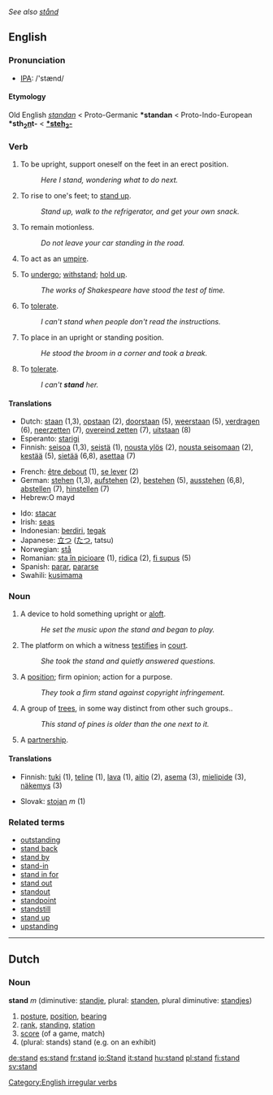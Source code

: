 ''See also [[stånd]]''
==English==

{{rank|everything|six|comes|500|stand|past|suppose|else}}

=== Pronunciation ===
*[[w:IPA|IPA]]: /'stænd/

====Etymology====
Old English ''[[standan]]'' < Proto-Germanic '''*standan''' < Proto-Indo-European '''*sth<sub>2</sub><u>n</u>t-''' < '''[[*steh2-|*steh<sub>2</sub>-]]'''

=== Verb ===
[[Category:English irregular verbs]]
{{en-verb2|'''to stand'''|'''[[stands]]'''|'''[[stood]]'''|'''[[stood]]'''|'''[[standing]]'''}}

#{{intransitive}} To be upright, support oneself on the feet in an erect position.
#:''Here I stand, wondering what to do next.''
#{{intransitive}} To rise to one's feet; to [[stand up]].
#:''Stand up, walk to the refrigerator, and get your own snack.''
#{{intransitive}} To remain motionless.
#:''Do not leave your car standing in the road.''
#{{intransitive}} {{cricket}} To act as an [[umpire]].
#{{intransitive}} To [[undergo]]; [[withstand]]; [[hold up]].
#:''The works of Shakespeare have stood the test of time.''
#{{intransitive}} To [[tolerate]].
#:''I can't stand when people don't read the instructions.''
#{{intransitive}} To place in an upright or standing position.
#:''He stood the broom in a corner and took a break.''
#{{transitive}} To [[tolerate]].
#:''I can't '''stand''' her.''

==== Translations ====
{{top}}
*Dutch: [[staan]] (1,3), [[opstaan]] (2), [[doorstaan]] (5), [[weerstaan]] (5), [[verdragen]] (6), [[neerzetten]] (7), [[overeind zetten]] (7), [[uitstaan]] (8)
*Esperanto: [[starigi]]
*Finnish: [[seisoa]] (1,3), [[seistä]] (1), [[nousta ylös]] (2), [[nousta seisomaan]] (2), [[kestää]] (5), [[sietää]] (6,8), [[asettaa]] (7)

*French: [[être debout]] (1), [[se lever]] (2)
*German: [[stehen]] (1,3), [[aufstehen]] (2), [[bestehen]] (5), [[ausstehen]] (6,8), [[abstellen]] (7), [[hinstellen]] (7)
*Hebrew:O mayd
{{mid}}
*Ido: [[stacar]]
*Irish: [[seas]]
*Indonesian: [[diri|berdiri]], [[tegak]]
*Japanese: [[立つ]] ([[たつ]], tatsu)
*Norwegian: [[stå]]
*Romanian: [[sta în picioare]] (1), [[ridica]] (2), [[fi supus]] (5)
*Spanish: [[parar]], [[pararse]]
*Swahili: [[kusimama]]
{{bottom}}

===Noun===
{{en-noun|stand|stands}}
# A device to hold something upright or [[aloft]].
#: ''He set the music upon the stand and began to play.''
# The platform on which a witness [[testifies]] in [[court]].
#: ''She took the stand and quietly answered questions.''
# A [[position]]; firm opinion; action for a purpose.
#: ''They took a firm stand against copyright infringement.''
# A group of [[trees]], in some way distinct from other such groups..
#: ''This stand of pines is older than the one next to it.''
#{{cricket}} A [[partnership]].

==== Translations ====
{{top}}
*Finnish: [[tuki]] (1), [[teline]] (1), [[lava]] (1), [[aitio]] (2), [[asema]] (3), [[mielipide]] (3), [[näkemys]] (3)
{{mid}}
*Slovak: [[stojan]] ''m'' (1)
{{bottom}}

=== Related terms ===
*[[outstanding]]
*[[stand back]]
*[[stand by]]
*[[stand-in]]
*[[stand in for]]
*[[stand out]]
*[[standout]]
*[[standpoint]] 
*[[standstill]] 
*[[stand up]]
*[[upstanding]]
----

==Dutch==

===Noun===
'''stand''' ''m'' (diminutive: [[standje]], plural: [[standen]], plural diminutive: [[standjes]])

# [[posture]], [[position]], [[bearing]]
# [[rank]], [[standing]], [[station]]
# [[score]] (of a game, match)
# (plural: stands) stand (e.g. on an exhibit)

[[de:stand]]
[[es:stand]]
[[fr:stand]]
[[io:Stand]]
[[it:stand]]
[[hu:stand]]
[[pl:stand]]
[[fi:stand]]
[[sv:stand]]